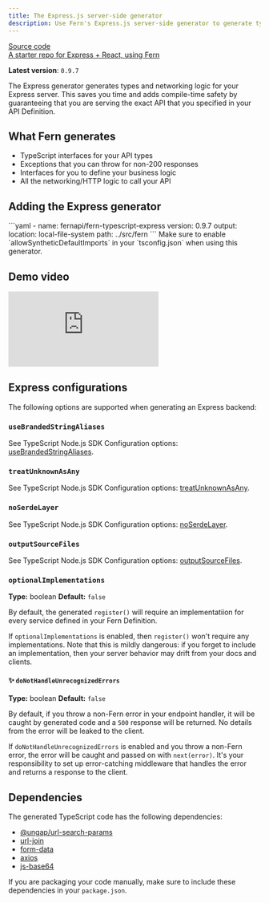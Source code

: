 ```yaml
---
title: The Express.js server-side generator
description: Use Fern's Express.js server-side generator to generate types and networking logic for your back end.
---
```


[Source code](https://github.com/fern-api/fern/tree/main/generators/typescript/express)<br />
[A starter repo for Express + React, using Fern](https://github.com/fern-api/express-starter/)

**Latest version**: `0.9.7`

The Express generator generates types and networking logic for your Express server. This saves you time and adds compile-time safety by guaranteeing that you are serving the exact API that you specified in your API Definition.

## What Fern generates

- TypeScript interfaces for your API types
- Exceptions that you can throw for non-200 responses
- Interfaces for you to define your business logic
- All the networking/HTTP logic to call your API

## Adding the Express generator

<CodeBlock title='generators.yml'>
```yaml
- name: fernapi/fern-typescript-express
  version: 0.9.7
  output: 
    location: local-file-system
    path: ../src/fern
```
</CodeBlock>

<Callout intent='warn'>
  Make sure to enable `allowSyntheticDefaultImports` in your `tsconfig.json` when
  using this generator.
</Callout>

## Demo video

<div style={{ position: 'relative', paddingBottom: '62.5%', height: '0' }}>
  <iframe
    src='https://www.loom.com/embed/31f4243c4d824c54938bdc4840fbb8ba?sid=e5cc10a7-0328-4813-a877-cb3cbf61ef95'
    frameborder='0'
    webkitallowfullscreen
    mozallowfullscreen
    allowfullscreen
    style={{
      position: 'absolute',
      top: '0',
      left: '0',
      width: '100%',
      height: '100%'
    }}
  ></iframe>
</div>

## Express configurations

The following options are supported when generating an Express backend:

### `useBrandedStringAliases`

See TypeScript Node.js SDK Configuration options: [useBrandedStringAliases](/sdks/sdk-generators/typescript#usebrandedstringaliases).

### `treatUnknownAsAny`

See TypeScript Node.js SDK Configuration options: [treatUnknownAsAny](/sdks/sdk-generators/typescript#treatunknownasany).

### `noSerdeLayer`

See TypeScript Node.js SDK Configuration options: [noSerdeLayer](/sdks/sdk-generators/typescript#noserdelayer).

### `outputSourceFiles`

See TypeScript Node.js SDK Configuration options: [outputSourceFiles](/sdks/sdk-generators/typescript#outputsourcefiles).

### `optionalImplementations`

**Type:** boolean
**Default:** `false`

By default, the generated `register()` will require an implementatiion for every
service defined in your Fern Definition.

If `optionalImplementations` is enabled, then `register()` won't require any
implementations. Note that this is mildly dangerous: if you forget to include
an implementation, then your server behavior may drift from your docs and clients.

#### ✨ `doNotHandleUnrecognizedErrors`

**Type:** boolean
**Default:** `false`

By default, if you throw a non-Fern error in your endpoint handler, it will be caught by generated code and a `500` response will be returned. No details from the error will be leaked to the client.

If `doNotHandleUnrecognizedErrors` is enabled and you throw a non-Fern error, the error will be caught and passed on with `next(error)`. It's your responsibility to set up error-catching middleware that handles the error and returns a response to the client.

## Dependencies

The generated TypeScript code has the following dependencies:

- [@ungap/url-search-params](https://www.npmjs.com/package/@ungap/url-search-params)
- [url-join](https://www.npmjs.com/package/url-join)
- [form-data](https://www.npmjs.com/package/form-data)
- [axios](https://www.npmjs.com/package/axios)
- [js-base64](https://www.npmjs.com/package/js-base64)

If you are packaging your code manually, make sure to include these dependencies in your `package.json`.

